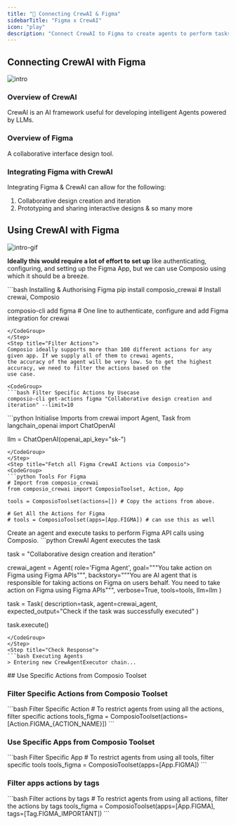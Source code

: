 ```yaml
---
title: "🚀 Connecting CrewAI & Figma"
sidebarTitle: "Figma x CrewAI"
icon: "play"
description: "Connect CrewAI to Figma to create agents to perform tasks using natural language"
---
```


## Connecting CrewAI with Figma
![intro](/media/intro.jpg)

### Overview of CrewAI

CrewAI is an AI framework useful for developing intelligent Agents powered by LLMs.

### Overview of Figma

A collaborative interface design tool.

### Integrating Figma with CrewAI

Integrating Figma & CrewAI can allow for the following:

1. Collaborative design creation and iteration
2. Prototyping and sharing interactive designs
& so many more

## Using CrewAI with Figma
![intro-gif](/media/intro.gif)
<Steps>
<Step title="Setting Up the Environment">

**Ideally this would require a lot of effort to set up** like authenticating, configuring, and setting up the Figma App, but we can use Composio using which it should be a breeze.

<CodeGroup>
```bash Installing & Authorising Figma
pip install composio_crewai # Install crewai, Composio 

composio-cli add figma # One line to authenticate, configure and add Figma integration for crewai
```
</CodeGroup>
</Step>
<Step title="Filter Actions">
Composio ideally supports more than 100 different actions for any given app. If we supply all of them to crewai agents, 
the accuracy of the agent will be very low. So to get the highest accuracy, we need to filter the actions based on the 
use case.

<CodeGroup>
```bash Filter Specific Actions by Usecase
composio-cli get-actions figma "Collaborative design creation and iteration" --limit=10
```
</CodeGroup>

</Step>
<Step title="Import Base Packages">

<CodeGroup>
```python Initialise Imports
from crewai import Agent, Task
from langchain_openai import ChatOpenAI

llm = ChatOpenAI(openai_api_key="sk-<OPENAI KEY>")
```
</CodeGroup>
</Step>
<Step title="Fetch all Figma CrewAI Actions via Composio">
<CodeGroup>
```python Tools For Figma
# Import from composio_crewai
from composio_crewai import ComposioToolset, Action, App

tools = ComposioToolset(actions=[]) # Copy the actions from above. 

# Get All the Actions for Figma
# tools = ComposioToolset(apps=[App.FIGMA]) # can use this as well
```
</CodeGroup>
</Step>
<Step title="Execute the Agent">
Create an agent and execute tasks to perform Figma API calls using Composio. 
<CodeGroup>
```python CrewAI Agent executes the task

task = "Collaborative design creation and iteration"

crewai_agent = Agent(
    role='Figma Agent',
    goal="""You take action on Figma using Figma APIs""",
    backstory="""You are AI agent that is responsible for taking actions on Figma on users behalf. You need to take action on Figma using Figma APIs""",
    verbose=True,
    tools=tools,
    llm=llm
)

task = Task(
    description=task,
    agent=crewai_agent,
    expected_output="Check if the task was successfully executed"
)

task.execute()
```
</CodeGroup>
</Step>
<Step title="Check Response">
```bash Executing Agents
> Entering new CrewAgentExecutor chain...
```
</Step>
</Steps>
## Use Specific Actions from Composio Toolset

### Filter Specific Actions from Composio Toolset

<CodeGroup>
```bash Filter Specific Action
# To restrict agents from using all the actions, filter specific actions
tools_figma = ComposioToolset(actions=[Action.FIGMA_{ACTION_NAME}])
```
</CodeGroup>

### Use Specific Apps from Composio Toolset
<CodeGroup>
```bash Filter Specific App
# To restrict agents from using all tools, filter specific tools
tools_figma = ComposioToolset(apps=[App.FIGMA])
```
</CodeGroup>

### Filter apps actions by tags 
<CodeGroup>
```bash Filter actions by tags
# To restrict agents from using all actions, filter the actions by tags
tools_figma = ComposioToolset(apps=[App.FIGMA], tags=[Tag.FIGMA_IMPORTANT])
```
</CodeGroup>